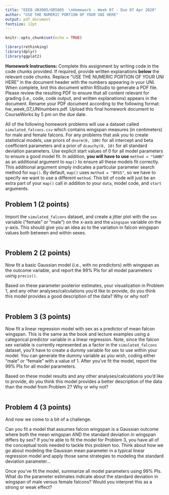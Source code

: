 ```yaml
---
title: "EEEB UN3005/GR5005  \nHomework - Week 07 - Due 07 Apr 2020"
author: "USE THE NUMERIC PORTION OF YOUR UNI HERE"
output: pdf_document
fontsize: 12pt
---
```


```r

knitr::opts_chunk$set(echo = TRUE)

library(rethinking)
library(dplyr)
library(ggplot2)
```


**Homework Instructions:** Complete this assignment by writing code in the code chunks provided. If required, provide written explanations **below** the relevant code chunks. Replace "USE THE NUMERIC PORTION OF YOUR UNI HERE" in the document header with the numbers appearing in your UNI. When complete, knit this document within RStudio to generate a PDF file. Please review the resulting PDF to ensure that all content relevant for grading (i.e., code, code output, and written explanations) appears in the document. Rename your PDF document according to the following format: hw_week_07_UNInumbers.pdf. Upload this final homework document to CourseWorks by 5 pm on the due date.


All of the following homework problems will use a dataset called `simulated_falcons.csv` which contains wingspan measures (in centimeters) for male and female falcons. For any problems that ask you to create statistical models, use priors of `dnorm(0, 100)` for all intercept and beta coefficient parameters and a prior of `dcauchy(0, 10)` for all standard deviation parameters. Use explicit start values of 0 for all model parameters to ensure a good model fit. In addition, **you will have to use** `method = "SANN"` as an additional argument to `map()` to ensure all these models fit correctly. This additional argument simply indicates a particular parameter search method for `map()`. By default, `map()` uses `method = "BFGS"`, so we have to specify we want to use a different `method`. This bit of code will just be an extra part of your `map()` call in addition to your `data`, model code, and `start` arguments.


## Problem 1 (2 points)

Import the `simulated_falcons` dataset, and create a jitter plot with the `sex` variable ("female" or "male") on the x-axis and the `wingspan` variable on the y-axis. This should give you an idea as to the variation in falcon wingspan values both between and within sexes.

```r

```


## Problem 2 (2 points)

Now fit a basic Gaussian model (i.e., with no predictors) with wingspan as the outcome variable, and report the 99% PIs for all model parameters using `precis()`.

Based on these parameter posterior estimates, your visualization in Problem 1, and any other analyses/calculations you'd like to provide, do you think this model provides a good description of the data? Why or why not?

```r

```


## Problem 3 (3 points)

Now fit a linear regression model with sex as a predictor of mean falcon wingspan. This is the same as the book and lecture examples using a categorical predictor variable in a linear regression. Note, since the falcon sex variable is currently represented as a factor in the `simulated_falcons` dataset, you'll have to create a dummy variable for sex to use within your model. You can generate the dummy variable as you wish, coding either "male" or "female" with a value of 1. After you've fit the model, report the 99% PIs for all model parameters. 

Based on these model results and any other analyses/calculations you'd like to provide, do you think this model provides a better description of the data than the model from Problem 2? Why or why not?

```r

```


## Problem 4 (3 points)

And now we come to a bit of a challenge.

Can you fit a model that assumes falcon wingspan is a Gaussian outcome where both the mean wingspan AND the standard deviation in wingspan differs by sex? If you're able to fit the model for Problem 3, you have all of the conceptual tools needed to tackle this problem too. Think about how we go about modeling the Gaussian mean parameter in a typical linear regression model and apply those same strategies to modeling the standard deviation parameter...

Once you've fit the model, summarize all model parameters using 99% PIs. What do the parameter estimates indicate about the standard deviation in wingspan of male versus female falcons? Would you interpret this as a strong or weak effect?

```r

```
